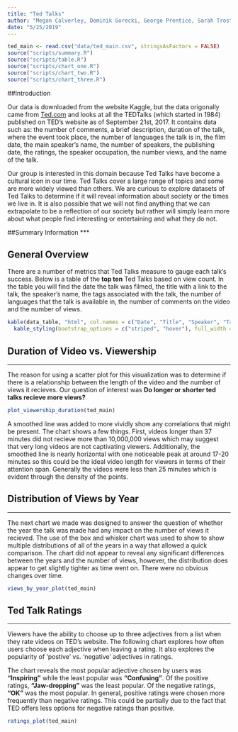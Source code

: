 ```yaml
---
title: "Ted Talks"
author: "Megan Calverley, Dominik Gorecki, George Prentice, Sarah Trostle"
date: "5/25/2019"
---
```


```r
ted_main <- read.csv("data/ted_main.csv", stringsAsFactors = FALSE)
source("scripts/summary.R")
source("scripts/table.R")
source("scripts/chart_one.R")
source("scripts/chart_two.R")
source("scripts/chart_three.R")
```

##Introduction

Our data is downloaded from the website Kaggle, but the data origonally came
from [Ted.com](https://www.ted.com/talks) and looks at all the TEDTalks (which started in 1984) published on TED's website as of September 21st, 2017. It contains data such as: the number of comments, a brief description, duration of the talk, where the event took place, the number of languages the talk is in, the film date, the main speaker’s name, the number of speakers, the publishing date, the ratings, the speaker occupation, the number views, and the name of the talk. 

Our group is interested in this domain because Ted Talks have become a cultural icon in our time. Ted Talks cover a large range of topics and some are more widely viewed than others. We are curious to explore datasets of Ted Talks to determine if it will reveal information about society or the times we live in. It is also possible that we will not find anything that we can extrapolate to be a reflection of our society but rather will simply learn more about what people find interesting or entertaining and what they do not.

##Summary Information
***



## General Overview

There are a number of metrics that Ted Talks measure to gauge each talk's success. Below is a table of the **top ten** Ted Talks based on view count. In the table you will find the date the talk was filmed, the title with a link to the talk, the speaker's name, the tags associated with the talk, the number of languages that the talk is available in, the number of comments on the video and the number of views. 

```r
kable(data_table, "html", col.names = c("Date", "Title", "Speaker", "Tags", "Languages", "Comments", "Views")) %>%
  kable_styling(bootstrap_options = c("striped", "hover"), full_width = TRUE) %>% column_spec(1, width = "10em")
```

## Duration of Video vs. Viewership
***
The reason for using a scatter plot for this visualization was to determine 
if there is a relationship between the length of the video and the number of 
views it recieves. Our question of interest was 
**Do longer or shorter ted talks recieve more views?**

```r
plot_viewership_duration(ted_main)
```

A smoothed line was added to more vividly show any correlations that might be 
present. The chart shows a few things. First, videos longer than 37 minutes did
not recieve more than 10,000,000 views which may suggest that very long videos
are not captivating viewers. Additionally, the smoothed line is nearly 
horizontal with one noticeable peak at around 17-20 minutes so this could be 
the ideal video length for viewers in terms of their attention span. 
Generally the videos were less than 25 minutes which is evident through the 
density of the points.

## Distribution of Views by Year
***
The next chart we made was designed to answer the question of whether the year 
the talk was made had any impact on the number of views it recieved. The use 
of the box and whisker chart was used to show to show multiple distributions 
of all of the years in a way that allowed a quick comparison. The chart did not
appear to reveal any significant differences between the years and the number
of views, however, the distribution does appear to get slightly tighter as time
went on. There were no obvious changes over time.

```r
views_by_year_plot(ted_main)
```

## Ted Talk Ratings
***

Viewers have the ability to choose up to three adjectives from a list when they
rate videos on TED's website. The following chart explores how often users
choose each adjective when leaving a rating. It also explores the popularity of
'postive' vs. 'negative' adjectives in ratings.

The chart reveals the most popular adjective chosen by users was **"Inspiring"**
while the least popular was **"Confusing"**. Of the positive ratings,
**"Jaw-dropping"** was the least popular. Of the negative ratings,
**"OK"** was the most popular. In general, positive ratings were chosen more
frequently than negative ratings. This could be partially due to the fact that
TED offers less options for negative ratings than positive.

```r
ratings_plot(ted_main)
```